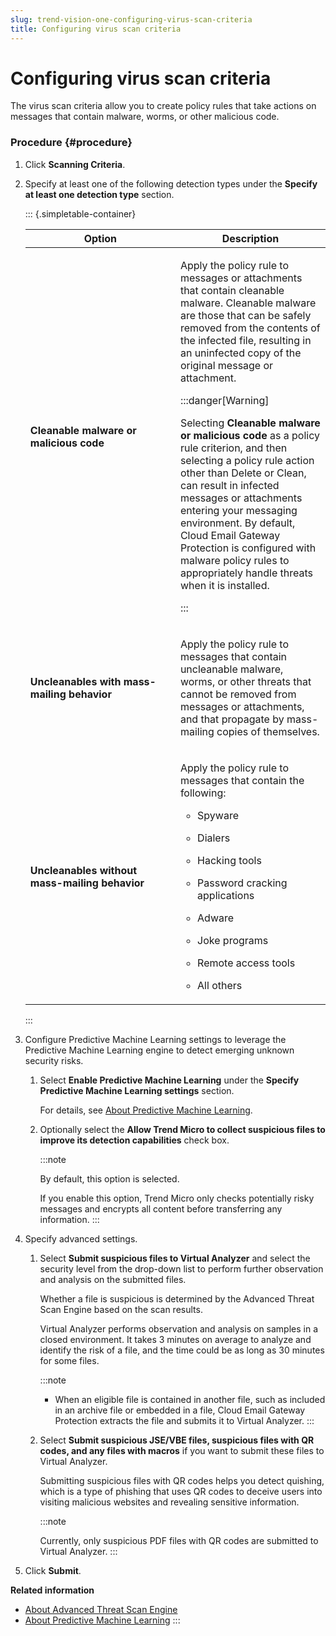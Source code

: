 ```yaml
---
slug: trend-vision-one-configuring-virus-scan-criteria
title: Configuring virus scan criteria
---
```

# Configuring virus scan criteria

The virus scan criteria allow you to create policy rules that take actions on messages that contain malware, worms, or other malicious code.

### Procedure {#procedure}

1.  Click **Scanning Criteria**.

2.  Specify at least one of the following detection types under the **Specify at least one detection type** section.

    ::: {.simpletable-container}
    <table id="GUID-A7077C71-C918-4B9B-9506-3EDB7675A568__CHOICETABLE_B45_SQF_BN" class="choicetable" data-border="1">
    <colgroup>
    <col style="width: 50%" />
    <col style="width: 50%" />
    </colgroup>
    <thead>
    <tr class="chhead table-header-style">
    <th class="choptionhd">Option</th>
    <th class="chdeschd">Description</th>
    </tr>
    </thead>
    <tbody>
    <tr class="chrow">
    <td class="choption"><p><strong>Cleanable malware or malicious code</strong></p></td>
    <td class="chdesc"><p>Apply the policy rule to messages or attachments that contain cleanable malware. Cleanable malware are those that can be safely removed from the contents of the infected file, resulting in an uninfected copy of the original message or attachment.</p>


    :::danger[Warning]

    <p>Selecting <strong>Cleanable malware or malicious code</strong> as a policy rule criterion, and then selecting a policy rule action other than Delete or Clean, can result in infected messages or attachments entering your messaging environment. By default, Cloud Email Gateway Protection is configured with malware policy rules to appropriately handle threats when it is installed.</p>


    :::

    </td>
    </tr>
    <tr class="chrow">
    <td class="choption"><p><strong>Uncleanables with mass-mailing behavior</strong></p></td>
    <td class="chdesc"><p>Apply the policy rule to messages that contain uncleanable malware, worms, or other threats that cannot be removed from messages or attachments, and that propagate by mass-mailing copies of themselves.</p></td>
    </tr>
    <tr class="chrow">
    <td class="choption"><p><strong>Uncleanables without mass-mailing behavior</strong></p></td>
    <td class="chdesc"><p>Apply the policy rule to messages that contain the following:</p>
    <ul>
    <li><p>Spyware</p></li>
    <li><p>Dialers</p></li>
    <li><p>Hacking tools</p></li>
    <li><p>Password cracking applications</p></li>
    <li><p>Adware</p></li>
    <li><p>Joke programs</p></li>
    <li><p>Remote access tools</p></li>
    <li><p>All others</p></li>
    </ul></td>
    </tr>
    </tbody>
    </table>
    :::

3.  Configure Predictive Machine Learning settings to leverage the Predictive Machine Learning engine to detect emerging unknown security risks.

    1.  Select **Enable Predictive Machine Learning** under the **Specify Predictive Machine Learning settings** section.

        For details, see [About Predictive Machine Learning](pml-email-security.mdx).

    2.  Optionally select the **Allow Trend Micro to collect suspicious files to improve its detection capabilities** check box.

        :::note

        By default, this option is selected.

        If you enable this option, Trend Micro only checks potentially risky messages and encrypts all content before transferring any information.
        :::

4.  Specify advanced settings.

    1.  Select **Submit suspicious files to Virtual Analyzer** and select the security level from the drop-down list to perform further observation and analysis on the submitted files.

        Whether a file is suspicious is determined by the Advanced Threat Scan Engine based on the scan results.

        Virtual Analyzer performs observation and analysis on samples in a closed environment. It takes 3 minutes on average to analyze and identify the risk of a file, and the time could be as long as 30 minutes for some files.

        :::note

        - When an eligible file is contained in another file, such as included in an archive file or embedded in a file, Cloud Email Gateway Protection extracts the file and submits it to Virtual Analyzer.
        :::

    2.  Select **Submit suspicious JSE/VBE files, suspicious files with QR codes, and any files with macros** if you want to submit these files to Virtual Analyzer.

        Submitting suspicious files with QR codes helps you detect quishing, which is a type of phishing that uses QR codes to deceive users into visiting malicious websites and revealing sensitive information.

        :::note

        Currently, only suspicious PDF files with QR codes are submitted to Virtual Analyzer.
        :::

5.  Click **Submit**.

**Related information**

- [About Advanced Threat Scan Engine](advanced-threat-scan-engine.mdx)
- [About Predictive Machine Learning](pml-email-security.mdx)
:::
